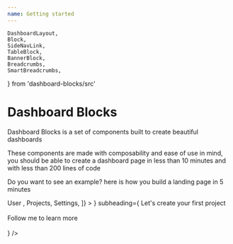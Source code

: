 ```yaml
---
name: Getting started
---
```


    DashboardLayout,
    Block,
    SideNavLink,
    TableBlock,
    BannerBlock,
    Breadcrumbs,
    SmartBreadcrumbs,
} from 'dashboard-blocks/src'

# Dashboard Blocks

Dashboard Blocks is a set of components built to create beautiful dashboards

These components are made with composability and ease of use in mind, you should be able to create a dashboard page in less than 10 minutes and with less than 200 lines of code

Do you want to see an example? here is how you build a landing page in 5 minutes

<Playground iframe>
    <DashboardLayout
        bg='gray.50'
        p='20px'
        pb='100px'
        sideNavItems={[
            <SideNavLink href='/docs'>
                User
            </SideNavLink>,
            <SideNavLink href=''>Projects</SideNavLink>,
            <SideNavLink href=''>Settings</SideNavLink>,
        ]}
    >
        <Breadcrumbs items={['Users', 'Morse']} />
        <BannerBlock
            heading='Setup Dashboard Blocks'
            image={<Image h='160px' src='/3946760.svg' />}
            subheading={
                <Box>
                    Let's create your first project<br></br> Follow me to learn more
                    <br></br>
                </Box>
            }
        />
        <Stack spacing='6' direction='row'>
            <Block w='100%' />
            <Block w='100%' />
        </Stack>
        <TableBlock
            fontSize='16px'
            head={['Name', 'Surname', 'Age']}
            rows={[
                ['Name', 'Surname', '23'],
                ['John', 'Surname', '21'],
                ['Jim', 'Surname', '23'],
            ]}
        />
        <Block height='300px' heading='Chart of something' w='100%'>
            <ResponsiveBar
                data={data}
                keys={[
                    'hot dog',
                    'burger',
                    'sandwich',
                    'kebab',
                    'fries',
                    'donut',
                ]}
                indexBy='country'
                padding={0.3}
                labelSkipWidth={12}
                labelSkipHeight={12}
                labelTextColor={{
                    from: 'color',
                    modifiers: [['darker', 1.6]],
                }}
            />
        </Block>
    </DashboardLayout>
</Playground>
